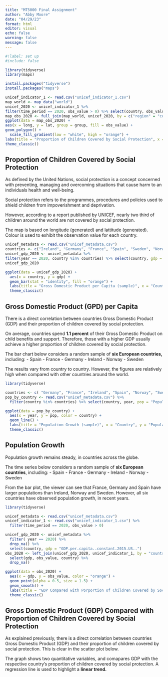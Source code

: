 ```yaml
---
title: "MT5000 Final Assignment"
author: "Abby Moore"
date: "04/29/23"
format: html
editor: visual
echo: false
warning: false
message: false
---
```


```r
#!label: set up
#include: false

library(tidyverse)
library(maps)

```

```r
install.packages("tidyverse")
install.packages("maps")

unicef_indicator_1 <- read.csv("unicef_indicator_1.csv")
map_world <- map_data("world")
unicef_2020 <- unicef_indicator_1 %>%
filter(time_period == 2020, obs_value > 0) %>% select(country, obs_value)
map_obs_2020 <- full_join(map_world, unicef_2020, by = c("region" = "country"))
ggplot(data = map_obs_2020) +
aes(x = long, y = lat, group = group, fill = obs_value) +
geom_polygon() +
  scale_fill_gradient(low = "white", high = "orange") +
labs(title = "Proportion of Children Covered by Social Protection", x = "", y = "") +
theme_classic()
```

## Proportion of Children Covered by Social Protection

As defined by the United Nations, social protection is a concept concerned with preventing, managing and overcoming situations that cause harm to an individuals health and well-being.

Social protection refers to the programmes, procedures and policies used to shield children from impoverishment and deprivation.

However, according to a report published by UNICEF, nearly two third of children around the world are not covered by social protection.

The map is based on longitude (generated) and lattitude (generated). Colour is used to exhibit the observation value for each country.

```r
unicef_metadata <- read.csv("unicef_metadata.csv")
countries <- c("Ireland", "Germany", "France", "Spain", "Sweden", "Norway")
unicef_gdp_2020 <- unicef_metadata %>%
filter(year == 2020, country %in% countries) %>% select(country, gdp = "GDP.per.capita..constant.2015.US..")
unicef_gdp_2020

ggplot(data = unicef_gdp_2020) +
  aes(x = country, y = gdp) +
  geom_bar(stat = "identity", fill = "orange") +
  labs(title = "Gross Domestic Product per Capita (sample)", x = "Country", y = "GDP") +
  theme_classic()
```

## Gross Domestic Product (GPD) per Capita

There is a direct correlation between countries Gross Domestic Product (GDP) and their proportion of children covered by social protection.

On average, countries spend **1.1 percent** of their Gross Domestic Product on child benefits and support. Therefore, those with a higher GDP usually achieve a higher proportion of children covered by social protection.

The bar chart below considers a random sample of **six European countries,** including:
- Spain
- France
- Germany
- Ireland
- Norway
- Sweden

The results vary from country to country. However, the figures are relatively high when compared with other countries around the world.

```r

library(tidyverse)

countries <- c( "Germany", "France", "Ireland", "Spain", "Norway", "Sweden")
pop_by_country <- read.csv("unicef_metadata.csv") %>%
  filter(country %in% countries) %>% select(country, year, pop = "Population..total")

ggplot(data = pop_by_country) +
  aes(x = year, y = pop, color = country) +
  geom_line() +
  labs(title = "Population Growth (sample)", x = "Country", y = "Population") +
  theme_classic()
```

## Population Growth

Population growth remains steady, in countries across the globe.

The time series below considers a random sample of **six European countries**, including: 
- Spain
- France
- Germany
- Ireland
- Norway
- Sweden

From the bar plot, the viewer can see that France, Germany and Spain have larger populations than Ireland, Norway and Sweden. However, all six countries have observed population growth, in recent years.

```r
library(tidyverse)

unicef_metadata <- read.csv("unicef_metadata.csv")
unicef_indicator_1 <- read.csv("unicef_indicator_1.csv") %>%
  filter(time_period == 2020, obs_value > 0)

unicef_gdp_2020 <- unicef_metadata %>%
  filter( year == 2020) %>%
  drop_na() %>%
  select(country, gdp = "GDP.per.capita..constant.2015.US..")
obs_2020 <- left_join(unicef_gdp_2020, unicef_indicator_1, by = "country") %>%
  select(gdp, obs_value, country) %>%
  drop_na()

ggplot(data = obs_2020) + 
  aes(x = gdp, y = obs_value, color = "orange") +
  geom_point(alpha = 0.5, size = 1.5) +
  geom_smooth() +
  labs(title = "GDP Compared with Porportion of Children Covered by Social Protection", x = "Porportion of Children Covered by Social Protection", y = "GDP") +
  theme_classic()
```

## Gross Domestic Product (GDP) Compared with Proportion of Children Covered by Social Protection

As explained previously, there is a direct correlation between countries Gross Domestic Product (GDP) and their proportion of children covered by social protection. This is clear in the scatter plot below.

The graph shows two quantitative variables, and comapares GDP with the respective country's proportion of children covered by social protection. A regression line is used to highlight a **linear trend.**
